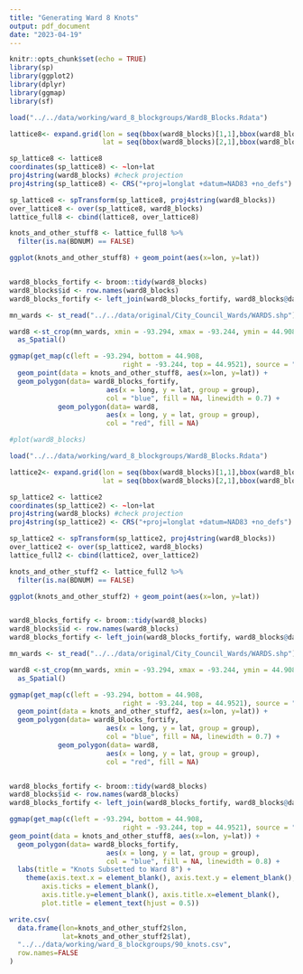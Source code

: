 ```yaml
---
title: "Generating Ward 8 Knots"
output: pdf_document
date: "2023-04-19"
---
```


```r
knitr::opts_chunk$set(echo = TRUE)
library(sp)
library(ggplot2)
library(dplyr)
library(ggmap)
library(sf)
```

```r
load("../../data/working/ward_8_blockgroups/Ward8_Blocks.Rdata")

lattice8<- expand.grid(lon = seq(bbox(ward8_blocks)[1,1],bbox(ward8_blocks)[1,2],length.out = 20), 
                       lat = seq(bbox(ward8_blocks)[2,1],bbox(ward8_blocks)[2,2],length.out = 20))

sp_lattice8 <- lattice8
coordinates(sp_lattice8) <- ~lon+lat
proj4string(ward8_blocks) #check projection
proj4string(sp_lattice8) <- CRS("+proj=longlat +datum=NAD83 +no_defs")

sp_lattice8 <- spTransform(sp_lattice8, proj4string(ward8_blocks))
over_lattice8 <- over(sp_lattice8, ward8_blocks)
lattice_full8 <- cbind(lattice8, over_lattice8)

knots_and_other_stuff8 <- lattice_full8 %>%
  filter(is.na(BDNUM) == FALSE)

ggplot(knots_and_other_stuff8) + geom_point(aes(x=lon, y=lat))


ward8_blocks_fortify <- broom::tidy(ward8_blocks)
ward8_blocks$id <- row.names(ward8_blocks)
ward8_blocks_fortify <- left_join(ward8_blocks_fortify, ward8_blocks@data)

mn_wards <- st_read("../../data/original/City_Council_Wards/WARDS.shp")

ward8 <-st_crop(mn_wards, xmin = -93.294, xmax = -93.244, ymin = 44.908, ymax = 44.952) %>%
  as_Spatial()

ggmap(get_map(c(left = -93.294, bottom = 44.908, 
                            right = -93.244, top = 44.9521), source = "stamen")) +
  geom_point(data = knots_and_other_stuff8, aes(x=lon, y=lat)) + 
  geom_polygon(data= ward8_blocks_fortify, 
                        aes(x = long, y = lat, group = group), 
                        col = "blue", fill = NA, linewidth = 0.7) + 
            geom_polygon(data= ward8, 
                        aes(x = long, y = lat, group = group), 
                        col = "red", fill = NA)

#plot(ward8_blocks)
```

```r
load("../../data/working/ward_8_blockgroups/Ward8_Blocks.Rdata")

lattice2<- expand.grid(lon = seq(bbox(ward8_blocks)[1,1],bbox(ward8_blocks)[1,2],length.out = 15), 
                       lat = seq(bbox(ward8_blocks)[2,1],bbox(ward8_blocks)[2,2],length.out = 15))

sp_lattice2 <- lattice2
coordinates(sp_lattice2) <- ~lon+lat
proj4string(ward8_blocks) #check projection
proj4string(sp_lattice2) <- CRS("+proj=longlat +datum=NAD83 +no_defs")

sp_lattice2 <- spTransform(sp_lattice2, proj4string(ward8_blocks))
over_lattice2 <- over(sp_lattice2, ward8_blocks)
lattice_full2 <- cbind(lattice2, over_lattice2)

knots_and_other_stuff2 <- lattice_full2 %>%
  filter(is.na(BDNUM) == FALSE)

ggplot(knots_and_other_stuff2) + geom_point(aes(x=lon, y=lat))


ward8_blocks_fortify <- broom::tidy(ward8_blocks)
ward8_blocks$id <- row.names(ward8_blocks)
ward8_blocks_fortify <- left_join(ward8_blocks_fortify, ward8_blocks@data)

mn_wards <- st_read("../../data/original/City_Council_Wards/WARDS.shp")

ward8 <-st_crop(mn_wards, xmin = -93.294, xmax = -93.244, ymin = 44.908, ymax = 44.952) %>%
  as_Spatial()

ggmap(get_map(c(left = -93.294, bottom = 44.908, 
                            right = -93.244, top = 44.9521), source = "stamen")) +
  geom_point(data = knots_and_other_stuff2, aes(x=lon, y=lat)) + 
  geom_polygon(data= ward8_blocks_fortify, 
                        aes(x = long, y = lat, group = group), 
                        col = "blue", fill = NA, linewidth = 0.7) + 
            geom_polygon(data= ward8, 
                        aes(x = long, y = lat, group = group), 
                        col = "red", fill = NA)


ward8_blocks_fortify <- broom::tidy(ward8_blocks)
ward8_blocks$id <- row.names(ward8_blocks)
ward8_blocks_fortify <- left_join(ward8_blocks_fortify, ward8_blocks@data)

ggmap(get_map(c(left = -93.294, bottom = 44.908, 
                            right = -93.244, top = 44.9521), source = "stamen")) + 
geom_point(data = knots_and_other_stuff8, aes(x=lon, y=lat)) + 
  geom_polygon(data= ward8_blocks_fortify, 
                        aes(x = long, y = lat, group = group), 
                        col = "blue", fill = NA, linewidth = 0.8) + 
  labs(title = "Knots Subsetted to Ward 8") + 
    theme(axis.text.x = element_blank(), axis.text.y = element_blank(), 
        axis.ticks = element_blank(),
        axis.title.y=element_blank(), axis.title.x=element_blank(),
        plot.title = element_text(hjust = 0.5))
```


```r
write.csv(
  data.frame(lon=knots_and_other_stuff2$lon, 
             lat=knots_and_other_stuff2$lat), 
  "../../data/working/ward_8_blockgroups/90_knots.csv", 
  row.names=FALSE
)
```

